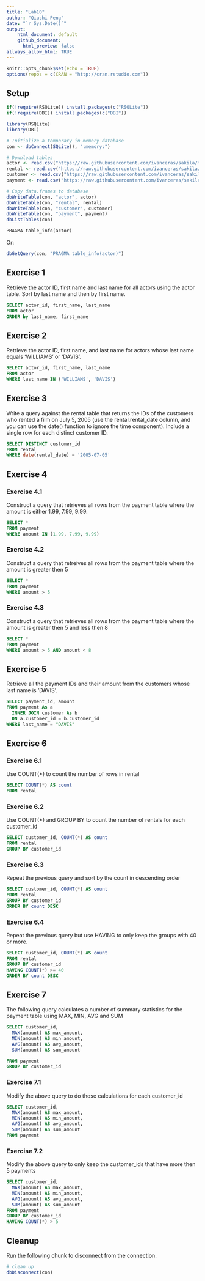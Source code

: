 ```yaml
---
title: "Lab10"
author: "Qiushi Peng"
date: "`r Sys.Date()`"
output: 
    html_document: default
    github_document:
      html_preview: false
allways_allow_html: TRUE
---
```


```r
knitr::opts_chunk$set(echo = TRUE)
options(repos = c(CRAN = "http://cran.rstudio.com"))
```


## Setup

```r
if(!require(RSQLite)) install.packages(c("RSQLite"))
if(!require(DBI)) install.packages(c("DBI"))

library(RSQLite)
library(DBI)
```


```r
# Initialize a temporary in memory database
con <- dbConnect(SQLite(), ":memory:")

# Download tables
actor <- read.csv("https://raw.githubusercontent.com/ivanceras/sakila/master/csv-sakila-db/actor.csv")
rental <- read.csv("https://raw.githubusercontent.com/ivanceras/sakila/master/csv-sakila-db/rental.csv")
customer <- read.csv("https://raw.githubusercontent.com/ivanceras/sakila/master/csv-sakila-db/customer.csv")
payment <- read.csv("https://raw.githubusercontent.com/ivanceras/sakila/master/csv-sakila-db/payment_p2007_01.csv")

# Copy data.frames to database
dbWriteTable(con, "actor", actor)
dbWriteTable(con, "rental", rental)
dbWriteTable(con, "customer", customer)
dbWriteTable(con, "payment", payment)
dbListTables(con)
```

```sql
PRAGMA table_info(actor)

```

Or:

```r
dbGetQuery(con, "PRAGMA table_info(actor)")
```

## Exercise 1

Retrieve the actor ID, first name and last name for all actors using the actor table. Sort by last name and then by first name.

```sql
SELECT actor_id, first_name, last_name
FROM actor
ORDER by last_name, first_name
```

## Exercise 2

Retrieve the actor ID, first name, and last name for actors whose last name equals ‘WILLIAMS’ or ‘DAVIS’.
```sql
SELECT actor_id, first_name, last_name
FROM actor
WHERE last_name IN ('WILLIAMS', 'DAVIS')
```

## Exercise 3

Write a query against the rental table that returns the IDs of the customers who rented a film on July 5, 2005 (use the rental.rental_date column, and you can use the date() function to ignore the time component). Include a single row for each distinct customer ID.

```sql
SELECT DISTINCT customer_id
FROM rental
WHERE date(rental_date) = '2005-07-05'
```

## Exercise 4

### Exercise 4.1

Construct a query that retrieves all rows from the payment table where the amount is either 1.99, 7.99, 9.99.
```sql
SELECT *
FROM payment
WHERE amount IN (1.99, 7.99, 9.99)
```

### Exercise 4.2

Construct a query that retreives all rows from the payment table where the amount is greater then 5

```sql
SELECT *
FROM payment
WHERE amount > 5
```

### Exercise 4.3

Construct a query that retrieves all rows from the payment table where the amount is greater then 5 and less then 8

```sql
SELECT *
FROM payment
WHERE amount > 5 AND amount < 8
```

## Exercise 5

Retrieve all the payment IDs and their amount from the customers whose last name is ‘DAVIS’.

```sql
SELECT payment_id, amount
FROM payment As a
  INNER JOIN customer As b
  ON a.customer_id = b.customer_id
WHERE last_name = "DAVIS"
```

## Exercise 6

### Exercise 6.1

Use COUNT(*) to count the number of rows in rental

```sql
SELECT COUNT(*) AS count
FROM rental
```

### Exercise 6.2

Use COUNT(*) and GROUP BY to count the number of rentals for each customer_id


```sql
SELECT customer_id, COUNT(*) AS count
FROM rental
GROUP BY customer_id
```
### Exercise 6.3

Repeat the previous query and sort by the count in descending order

```sql
SELECT customer_id, COUNT(*) AS count
FROM rental
GROUP BY customer_id
ORDER BY count DESC
```



### Exercise 6.4

Repeat the previous query but use HAVING to only keep the groups with 40 or more.

```sql
SELECT customer_id, COUNT(*) AS count
FROM rental
GROUP BY customer_id
HAVING COUNT(*) >= 40
ORDER BY count DESC
```

## Exercise 7

The following query calculates a number of summary statistics for the payment table using MAX, MIN, AVG and SUM
```sql
SELECT customer_id,
  MAX(amount) AS max_amount,
  MIN(amount) AS min_amount,
  AVG(amount) AS avg_amount,
  SUM(amount) AS sum_amount

FROM payment
GROUP BY customer_id
```

### Exercise 7.1

Modify the above query to do those calculations for each customer_id

```sql
SELECT customer_id,
  MAX(amount) AS max_amount,
  MIN(amount) AS min_amount,
  AVG(amount) AS avg_amount,
  SUM(amount) AS sum_amount
FROM payment
```


### Exercise 7.2

Modify the above query to only keep the customer_ids that have more then 5 payments

```sql
SELECT customer_id,
  MAX(amount) AS max_amount,
  MIN(amount) AS min_amount,
  AVG(amount) AS avg_amount,
  SUM(amount) AS sum_amount
FROM payment
GROUP BY customer_id
HAVING COUNT(*) > 5
```


## Cleanup

Run the following chunk to disconnect from the connection.

```r
# clean up
dbDisconnect(con)
```





